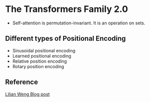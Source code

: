# The Transformers Family 2.0



* Self-attention is permutation-invariant. It is an operation on sets.




## Different types of Positional Encoding
* Sinusoidal positional encoding
* Learned positional encoding
* Relative position encoding
* Rotary position encoding




















## Reference
[Lilian Weng Blog post](https://lilianweng.github.io/posts/2023-01-27-the-transformer-family-v2/)